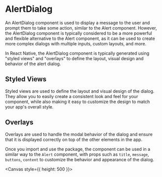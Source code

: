 
<Meta title="components/AlertDialog" />


# AlertDialog

An AlertDialog component is used to display a message to the user and prompt them to take some action, similar to the Alert component. However, the AlertDialog component is typically considered to be a more powerful and flexible alternative to the Alert component, as it can be used to create more complex dialogs with multiple inputs, custom layouts, and more.

In React Native, the AlertDialog component is typically generated using "styled views" and "overlays" to define the layout, visual design and behavior of the alert dialog.

## Styled Views

Styled views are used to define the layout and visual design of the dialog. They allow you to easily create a consistent look and feel for your component, while also making it easy to customize the design to match your app's overall style.

## Overlays

Overlays are used to handle the modal behavior of the dialog and ensure that it is displayed correctly on top of the other elements in the app.

Once you import and use the package, the component can be used in a similar way to the `Alert` component, with props such as `title`, `message`, `buttons`, `content` to customize the behavior and appearance of the dialog.

<Canvas style={{ height: 500 }}>
  <Story id="components-stories-alertdialog--alert-dialog-story" />
</Canvas>
